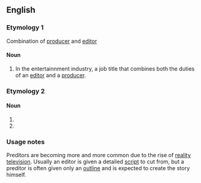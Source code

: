 ==English==

===Etymology 1===
Combination of [[producer]] and [[editor]]
====Noun====
# In the entertainnment industry, a job title that combines both the duties of an [[editor]] and a [[producer]].

===Etymology 2===

====Noun====
#{{misspelling of|predator}}
#{{misspelling of|predictor}}

===Usage notes===
Preditors are becoming more and more common due to the rise of [[reality television]].  Usually an editor is given a detailed [[script]] to cut from, but a preditor is often given only an [[outline]] and is expected to create the story himself.